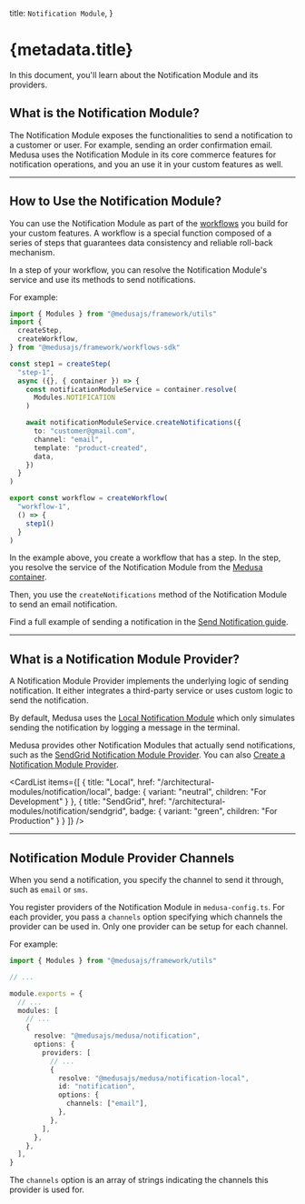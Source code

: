 
  title: `Notification Module`,
}

# {metadata.title}

In this document, you'll learn about the Notification Module and its providers.

## What is the Notification Module?

The Notification Module exposes the functionalities to send a notification to a customer or user. For example, sending an order confirmation email. Medusa uses the Notification Module in its core commerce features for notification operations, and you an use it in your custom features as well.

---

## How to Use the Notification Module?

You can use the Notification Module as part of the [workflows](!docs!/learn/fundamentals/workflows) you build for your custom features. A workflow is a special function composed of a series of steps that guarantees data consistency and reliable roll-back mechanism.

In a step of your workflow, you can resolve the Notification Module's service and use its methods to send notifications.

For example:

```ts
import { Modules } from "@medusajs/framework/utils"
import { 
  createStep,
  createWorkflow,
} from "@medusajs/framework/workflows-sdk"

const step1 = createStep(
  "step-1",
  async ({}, { container }) => {
    const notificationModuleService = container.resolve(
      Modules.NOTIFICATION
    )

    await notificationModuleService.createNotifications({
      to: "customer@gmail.com",
      channel: "email",
      template: "product-created",
      data,
    })
  } 
)

export const workflow = createWorkflow(
  "workflow-1",
  () => {
    step1()
  }
)
```

In the example above, you create a workflow that has a step. In the step, you resolve the service of the Notification Module from the [Medusa container](!docs!/learn/fundamentals/medusa-container).

Then, you use the `createNotifications` method of the Notification Module to send an email notification.

Find a full example of sending a notification in the [Send Notification guide](./send-notification/page.mdx).

---

## What is a Notification Module Provider?

A Notification Module Provider implements the underlying logic of sending notification. It either integrates a third-party service or uses custom logic to send the notification.

By default, Medusa uses the [Local Notification Module](./local/page.mdx) which only simulates sending the notification by logging a message in the terminal.

Medusa provides other Notification Modules that actually send notifications, such as the [SendGrid Notification Module Provider](./send-notification/page.mdx). You can also [Create a Notification Module Provider](/references/notification-provider-module).

<CardList
  items={[
    {
      title: "Local",
      href: "/architectural-modules/notification/local",
      badge: {
        variant: "neutral",
        children: "For Development"
      }
    },
    {
      title: "SendGrid",
      href: "/architectural-modules/notification/sendgrid",
      badge: {
        variant: "green",
        children: "For Production"
      }
    }
  ]}
/>

---

## Notification Module Provider Channels

When you send a notification, you specify the channel to send it through, such as `email` or `sms`. 

You register providers of the Notification Module in `medusa-config.ts`. For each provider, you pass a `channels` option specifying which channels the provider can be used in. Only one provider can be setup for each channel.

For example:

```ts title="medusa-config.ts" highlights={[["19"]]}
import { Modules } from "@medusajs/framework/utils"

// ...

module.exports = {
  // ...
  modules: [
    // ...
    {
      resolve: "@medusajs/medusa/notification",
      options: {
        providers: [
          // ...
          {
            resolve: "@medusajs/medusa/notification-local",
            id: "notification",
            options: {
              channels: ["email"],
            },
          },
        ],
      },
    },
  ],
}
```

The `channels` option is an array of strings indicating the channels this provider is used for.
